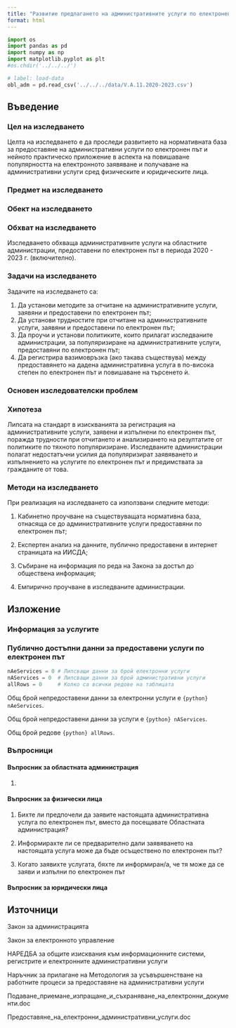```yaml
---
title: "Развитие предлагането на административните услуги по електронен път от областните администрации в периода 2020 - 2023 г."
format: html
---
```


```python
import os
import pandas as pd
import numpy as np
import matplotlib.pyplot as plt
#os.chdir('../../../')
```

```python
# label: load-data
obl_adm = pd.read_csv('../../../data/V.A.11.2020-2023.csv')
```

## Въведение

### Цел на изследването

Целта на изследването е да проследи развитието на нормативната база за предоставяне на административни услуги по електронен път и нейното практическо приложение в аспекта на повишаване популярността на електронното заявяване и получаване на административни услуги сред физическите и юридическите лица.

### Предмет на изследването

### Обект на изследването

### Обхват на изследването

Изследването обхваща административните услуги на областните администрации, предоставени по електронен път в периода 2020 - 2023 г. (включително).

### Задачи на изследването

Задачите на изследването са:

1.  Да установи методите за отчитане на административните услуги, заявяни и предоставени по електронен път;
2.  Да установи трудностите при отчитане на административните услуги, заявяни и предоставени по електронен път;
3.  Да проучи и установи политиките, които прилагат изследваните администрации, за популяризиране на административните услуги, предоставяни по електронен път;
4.  Да регистрира вазимовръзка (ако такава съществува) между предоставянето на дадена административна услуга в по-висока степен по електронен път и повишаване на търсенето ѝ.

### Основен изследователски проблем

### Хипотеза

Липсата на стандарт в изискванията за регистрация на административните услуги, заявени и изпълнени по електронен път, поражда трудности при отчитането и анализирането на резултатите от политиките по тяхното популяризиране. Изследваните администрации полагат недостатъчни усилия да популяризират заявяването и изпълнението на услугите по електронен път и предимствата за гражданите от това.

### Методи на изследването

При реализация на изследването са използвани следните методи:

1.  Кабинетно проучване на съществуващата нормативна база, отнасяща се до административните услуги предоставяни по електронен път;

2.  Експертен анализ на данните, публично предоставени в интернет страницата на ИИСДА;

3.  Събиране на информация по реда на Закона за достъп до обществена информация;

4.  Емпирично проучване в изследваните администрации.

## Изложение

### Информация за услугите

### Публично достъпни данни за предоставени услуги по електронен път

```python
nAeServices = 0 # Липсващи данни за брой електронни услуги
nAServices = 0  # Липсващи данни за брой административни услуги
allRows = 0     # Колко са всички редове на таблицата
```

Общ брой непредоставени данни за електронни услуги е `{python} nAeServices`.

Общ брой непредоставени данни за услуги е `{python} nAServices`.

Общ брой редове `{python} allRows`.

### Въпросници

#### Въпросник за областната администрация

1.  

#### Въпросник за физически лица

1.  Бихте ли предпочели да заявите настоящата административна услуга по електронен път, вместо да посещавате Областната администрация?

2.  Информирахте ли се предварително дали заявяването на настоящата услуга може да бъде осъществено по електронен път?

3.  Когато заявихте услугата, бяхте ли информиран/а, че тя може да се заяви и изпълни по електронен път

#### Въпросник за юридически лица

## Източници

Закон за администрацията

Закон за електронното управление

НАРЕДБА за общите изисквания към информационните системи, регистрите и електронните административни услуги

Наръчник за прилагане на Методология за усъвършенстване на работните процеси за предоставяне на административни услуги

Подаване_приемане_изпращане_и_съхраняване_на_електронни_документи.doc

Предоставяне_на_електронни_административни_услуги.doc